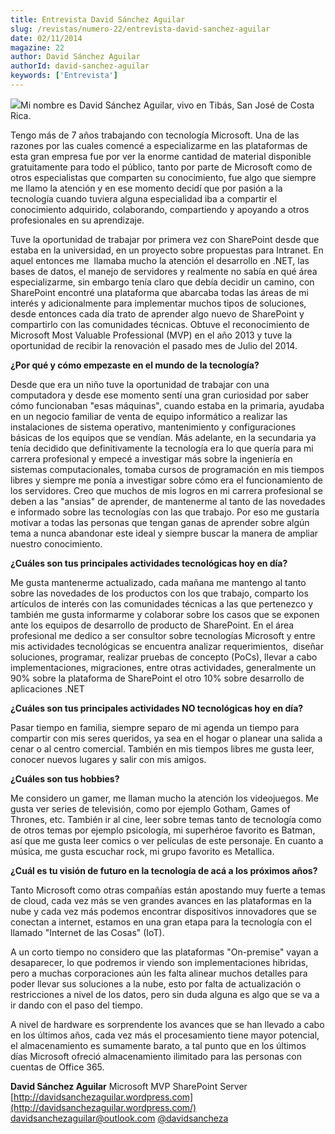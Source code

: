 ```yaml
---
title: Entrevista David Sánchez Aguilar
slug: /revistas/numero-22/entrevista-david-sanchez-aguilar
date: 02/11/2014
magazine: 22
author: David Sánchez Aguilar
authorId: david-sanchez-aguilar
keywords: ['Entrevista']
---
```






​![](/../images/autores/david-sanchez-aguilar.png)Mi nombre es David Sánchez Aguilar, vivo en Tibás, San José de Costa Rica.

Tengo más de 7 años trabajando con tecnología Microsoft. Una de las razones por las cuales comencé a especializarme en las plataformas de esta gran empresa fue por ver la enorme cantidad de material disponible gratuitamente para todo el público, tanto por parte de Microsoft como de otros especialistas que comparten su conocimiento, fue algo que siempre me llamo la atención y en ese momento decidí que por pasión a la tecnología cuando tuviera alguna especialidad iba a compartir el conocimiento adquirido, colaborando, compartiendo y apoyando a otros profesionales en su aprendizaje.

Tuve la oportunidad de trabajar por primera vez con SharePoint desde que estaba en la universidad, en un proyecto sobre propuestas para Intranet. En aquel entonces me  llamaba mucho la atención el desarrollo en .NET, las bases de datos, el manejo de servidores y realmente no sabía en qué área especializarme, sin embargo tenía claro que debía decidir un camino, con SharePoint encontré una plataforma que abarcaba todas las áreas de mi interés y adicionalmente para implementar muchos tipos de soluciones, desde entonces cada día trato de aprender algo nuevo de SharePoint y compartirlo con las comunidades técnicas. Obtuve el reconocimiento de Microsoft Most Valuable Professional (MVP) en el año 2013 y tuve la oportunidad de recibir la renovación el pasado mes de Julio del 2014.

**¿Por qué y cómo empezaste en el mundo de la tecnología?**

Desde que era un niño tuve la oportunidad de trabajar con una computadora y desde ese momento sentí una gran curiosidad por saber cómo funcionaban "esas máquinas", cuando estaba en la primaria, ayudaba en un negocio familiar de venta de equipo informático a realizar las instalaciones de sistema operativo, mantenimiento y configuraciones básicas de los equipos que se vendían. Más adelante, en la secundaria ya tenía decidido que definitivamente la tecnología era lo que quería para mi carrera profesional y empecé a investigar más sobre la ingeniería en sistemas computacionales, tomaba cursos de programación en mis tiempos libres y siempre me ponía a investigar sobre cómo era el funcionamiento de los servidores. Creo que muchos de mis logros en mi carrera profesional se deben a las "ansias" de aprender, de mantenerme al tanto de las novedades e informado sobre las tecnologías con las que trabajo. Por eso me gustaría motivar a todas las personas que tengan ganas de aprender sobre algún tema a nunca abandonar este ideal y siempre buscar la manera de ampliar nuestro conocimiento.

**¿Cuáles son tus principales actividades tecnológicas hoy en día?**

Me gusta mantenerme actualizado, cada mañana me mantengo al tanto sobre las novedades de los productos con los que trabajo, comparto los artículos de interés con las comunidades técnicas a las que pertenezco y también me gusta informarme y colaborar sobre los casos que se exponen ante los equipos de desarrollo de producto de SharePoint. En el área profesional me dedico a ser consultor sobre tecnologías Microsoft y entre mis actividades tecnológicas se encuentra analizar requerimientos,  diseñar soluciones, programar, realizar pruebas de concepto (PoCs), llevar a cabo implementaciones, migraciones, entre otras actividades, generalmente un 90% sobre la plataforma de SharePoint el otro 10% sobre desarrollo de aplicaciones .NET

**¿Cuáles son tus principales actividades NO tecnológicas hoy en día?**

Pasar tiempo en familia, siempre separo de mi agenda un tiempo para compartir con mis seres queridos, ya sea en el hogar o planear una salida a cenar o al centro comercial. También en mis tiempos libres me gusta leer, conocer nuevos lugares y salir con mis amigos.

**¿Cuáles son tus hobbies?**

Me considero un gamer, me llaman mucho la atención los videojuegos. Me gusta ver series de televisión, como por ejemplo Gotham, Games of Thrones, etc. También ir al cine, leer sobre temas tanto de tecnología como de otros temas por ejemplo psicología, mi superhéroe favorito es Batman, así que me gusta leer comics o ver películas de este personaje. En cuanto a música, me gusta escuchar rock, mi grupo favorito es Metallica.

**¿Cuál es tu visión de futuro en la tecnología de acá a los próximos años?**

Tanto Microsoft como otras compañías están apostando muy fuerte a temas de cloud, cada vez más se ven grandes avances en las plataformas en la nube y cada vez más podemos encontrar dispositivos innovadores que se conectan a internet, estamos en una gran etapa para la tecnología con el llamado "Internet de las Cosas" (IoT).

A un corto tiempo no considero que las plataformas "On-premise" vayan a desaparecer, lo que podremos ir viendo son implementaciones hibridas, pero a muchas corporaciones aún les falta alinear muchos detalles para poder llevar sus soluciones a la nube, esto por falta de actualización o restricciones a nivel de los datos, pero sin duda alguna es algo que se va a ir dando con el paso del tiempo.

A nivel de hardware es sorprendente los avances que se han llevado a cabo en los últimos años, cada vez más el procesamiento tiene mayor potencial, el almacenamiento es sumamente barato, a tal punto que en los últimos días Microsoft ofreció almacenamiento ilimitado para las personas con cuentas de Office 365.


**David Sánchez Aguilar**
Microsoft MVP SharePoint Server
[http://davidsanchezaguilar.wordpress.com](http://davidsanchezaguilar.wordpress.com/) 
[davidsanchezaguilar@outlook.com](mailto:davidsanchezaguilar@outlook.com) [@davidsancheza](http://www.twitter.com/davidsancheza)

